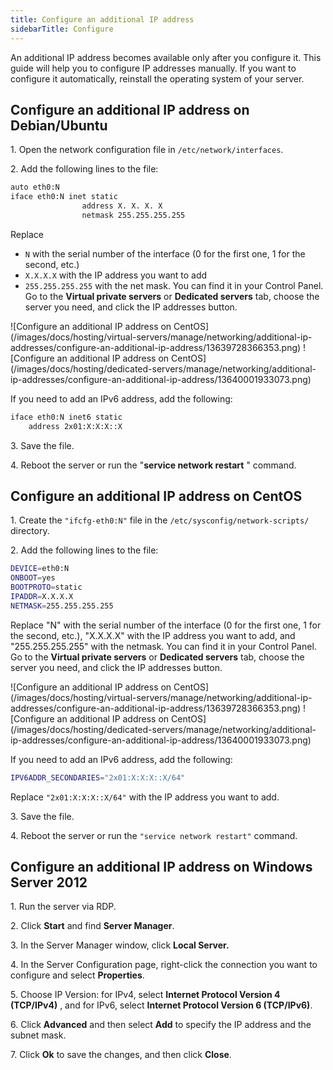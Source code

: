 ---
title: Configure an additional IP address
sidebarTitle: Configure
---

An additional IP address becomes available only after you configure it. This guide will help you to configure IP addresses manually. If you want to configure it automatically, reinstall the operating system of your server.

## Configure an additional IP address on Debian/Ubuntu

1\. Open the network configuration file in `/etc/network/interfaces`.

2\. Add the following lines to the file:

```sh
auto eth0:N  
iface eth0:N inet static  
                address Х. Х. Х. Х  
                netmask 255.255.255.255
```

Replace 

  * `N` with the serial number of the interface (0 for the first one, 1 for the second, etc.)
  * `Х.Х.Х.Х` with the IP address you want to add
  * `255.255.255.255` with the net mask. You can find it in your Control Panel. Go to the **Virtual private servers** or **Dedicated servers** tab, choose the server you need, and click the IP addresses button.


<Frame>![Configure an additional IP address on CentOS](/images/docs/hosting/virtual-servers/manage/networking/additional-ip-addresses/configure-an-additional-ip-address/13639728366353.png)</Frame>

 
<Frame>![Configure an additional IP address on CentOS](/images/docs/hosting/dedicated-servers/manage/networking/additional-ip-addresses/configure-an-additional-ip-address/13640001933073.png)</Frame>



If you need to add an IPv6 address, add the following:

```sh
iface eth0:N inet6 static  
    address 2х01:Х:X:X::X
 ```

3\. Save the file.

4\. Reboot the server or run the "**service network restart** " command.

## Configure an additional IP address on CentOS

1\. Create the `"ifcfg-eth0:N"` file in the `/etc/sysconfig/network-scripts/` directory.

2\. Add the following lines to the file:

```sh
DEVICE=eth0:N 
ONBOOT=yes 
BOOTPROTO=static 
IPADDR=X.X.X.X 
NETMASK=255.255.255.255
 ```

Replace "N" with the serial number of the interface (0 for the first one, 1 for the second, etc.), "Х.Х.Х.Х" with the IP address you want to add, and "255.255.255.255" with the netmask. You can find it in your Control Panel. Go to the **Virtual private servers** or **Dedicated servers** tab, choose the server you need, and click the IP addresses button.


<Frame>![Configure an additional IP address on CentOS](/images/docs/hosting/virtual-servers/manage/networking/additional-ip-addresses/configure-an-additional-ip-address/13639728366353.png)</Frame>

 
<Frame>![Configure an additional IP address on CentOS](/images/docs/hosting/dedicated-servers/manage/networking/additional-ip-addresses/configure-an-additional-ip-address/13640001933073.png)</Frame>



If you need to add an IPv6 address, add the following:

```sh
IPV6ADDR_SECONDARIES="2х01:Х:X:X::X/64"
 ```

Replace `"2х01:Х:X:X::X/64"` with the IP address you want to add.

3\. Save the file.

4\. Reboot the server or run the `"service network restart"` command.

## Configure an additional IP address on Windows Server 2012

1\. Run the server via RDP.

2\. Click **Start** and find **Server Manager**.

3\. In the Server Manager window, click **Local Server.**

4\. In the Server Configuration page, right-click the connection you want to configure and select **Properties**.

5\. Choose IP Version: for IPv4, select **Internet Protocol Version 4 (TCP/IPv4)** , and for IPv6, select **Internet Protocol Version 6 (TCP/IPv6)**.

6\. Click **Advanced** and then select **Add** to specify the IP address and the subnet mask.

7\. Click **Ok** to save the changes, and then click **Close**.